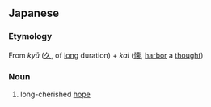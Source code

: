==Japanese==
{{ja-kanjitab|きゅう|かい|yomi=o}}

===Etymology===
From ''kyū'' ([[久]], of [[long]] duration) + ''kai'' ([[懐]], [[harbor]] a [[thought]])

===Noun===
{{ja-noun|きゅうかい}}

# long-cherished [[hope]]